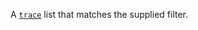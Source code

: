 A [`trace`](../../ethereum/json-rpc-methods/trace-methods/index.md#trace) list that matches the supplied filter.
